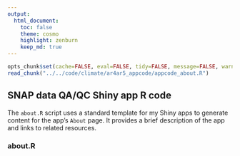```yaml
---
output:
  html_document:
    toc: false
    theme: cosmo
    highlight: zenburn
    keep_md: true
---
```


```r
opts_chunk$set(cache=FALSE, eval=FALSE, tidy=FALSE, message=FALSE, warning=FALSE)
read_chunk("../../code/climate/ar4ar5_appcode/appcode_about.R")
```

##
##
## SNAP data QA/QC Shiny app R code

The `about.R` script uses a standard template for my Shiny apps to generate content for the app's `About` page.
It provides a brief description of the app and links to related resources.

### about.R

```r
```
